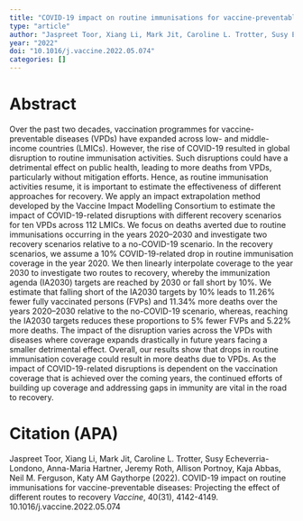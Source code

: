 ```yaml
---
title: "COVID-19 impact on routine immunisations for vaccine-preventable diseases: Projecting the effect of different routes to recovery"
type: "article"
author: "Jaspreet Toor, Xiang Li, Mark Jit, Caroline L. Trotter, Susy Echeverria-Londono, Anna-Maria Hartner, Jeremy Roth, Allison Portnoy, Kaja Abbas, Neil M. Ferguson, Katy AM Gaythorpe"
year: "2022"
doi: "10.1016/j.vaccine.2022.05.074"
categories: []
---
```


# Abstract
Over the past two decades, vaccination programmes for vaccine-preventable diseases (VPDs) have expanded across low- and middle-income countries (LMICs). However, the rise of COVID-19 resulted in global disruption to routine immunisation activities. Such disruptions could have a detrimental effect on public health, leading to more deaths from VPDs, particularly without mitigation efforts. Hence, as routine immunisation activities resume, it is important to estimate the effectiveness of different approaches for recovery. We apply an impact extrapolation method developed by the Vaccine Impact Modelling Consortium to estimate the impact of COVID-19-related disruptions with different recovery scenarios for ten VPDs across 112 LMICs. We focus on deaths averted due to routine immunisations occurring in the years 2020–2030 and investigate two recovery scenarios relative to a no-COVID-19 scenario. In the recovery scenarios, we assume a 10% COVID-19-related drop in routine immunisation coverage in the year 2020. We then linearly interpolate coverage to the year 2030 to investigate two routes to recovery, whereby the immunization agenda (IA2030) targets are reached by 2030 or fall short by 10%. We estimate that falling short of the IA2030 targets by 10% leads to 11.26% fewer fully vaccinated persons (FVPs) and 11.34% more deaths over the years 2020–2030 relative to the no-COVID-19 scenario, whereas, reaching the IA2030 targets reduces these proportions to 5% fewer FVPs and 5.22% more deaths. The impact of the disruption varies across the VPDs with diseases where coverage expands drastically in future years facing a smaller detrimental effect. Overall, our results show that drops in routine immunisation coverage could result in more deaths due to VPDs. As the impact of COVID-19-related disruptions is dependent on the vaccination coverage that is achieved over the coming years, the continued efforts of building up coverage and addressing gaps in immunity are vital in the road to recovery.

# Citation (APA)
Jaspreet Toor, Xiang Li, Mark Jit, Caroline L. Trotter, Susy Echeverria-Londono, Anna-Maria Hartner, Jeremy Roth, Allison Portnoy, Kaja Abbas, Neil M. Ferguson, Katy AM Gaythorpe (2022). COVID-19 impact on routine immunisations for vaccine-preventable diseases: Projecting the effect of different routes to recovery *Vaccine*, 40(31), 4142-4149. 10.1016/j.vaccine.2022.05.074

